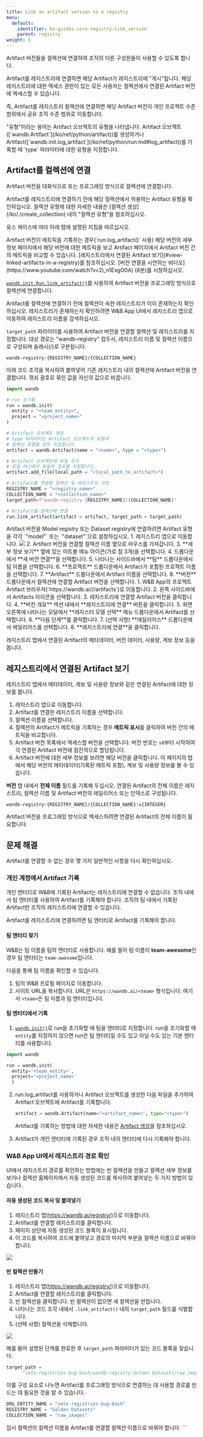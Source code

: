 ```yaml
---
title: Link an artifact version to a registry
menu:
  default:
    identifier: ko-guides-core-registry-link_version
    parent: registry
weight: 5
---
```


Artifact 버전들을 컬렉션에 연결하여 조직의 다른 구성원들이 사용할 수 있도록 합니다.

Artifact를 레지스트리에 연결하면 해당 Artifact가 레지스트리에 "게시"됩니다. 해당 레지스트리에 대한 엑세스 권한이 있는 모든 사용자는 컬렉션에서 연결된 Artifact 버전에 엑세스할 수 있습니다.

즉, Artifact를 레지스트리 컬렉션에 연결하면 해당 Artifact 버전이 개인 프로젝트 수준 범위에서 공유 조직 수준 범위로 이동합니다.

<Note>
"유형"이라는 용어는 Artifact 오브젝트의 유형을 나타냅니다. Artifact 오브젝트([`wandb.Artifact`](/ko/ref/python/artifact))를 생성하거나 Artifact([`wandb.init.log_artifact`](/ko/ref/python/run.md#log_artifact))를 기록할 때 `type` 파라미터에 대한 유형을 지정합니다.
</Note>

## Artifact를 컬렉션에 연결

Artifact 버전을 대화식으로 또는 프로그래밍 방식으로 컬렉션에 연결합니다.

<Note>
Artifact를 레지스트리에 연결하기 전에 해당 컬렉션에서 허용하는 Artifact 유형을 확인하십시오. 컬렉션 유형에 대한 자세한 내용은 [컬렉션 생성](/ko/./create_collection) 내의 "컬렉션 유형"을 참조하십시오.
</Note>

유스 케이스에 따라 아래 탭에 설명된 지침을 따르십시오.

<Note>
Artifact 버전이 메트릭을 기록하는 경우(`run.log_artifact()` 사용) 해당 버전의 세부 정보 페이지에서 해당 버전에 대한 메트릭을 보고 Artifact 페이지에서 Artifact 버전 간의 메트릭을 비교할 수 있습니다. [레지스트리에서 연결된 Artifact 보기](#view-linked-artifacts-in-a-registry)를 참조하십시오.
</Note>

<Tabs>
<Tab title="Python SDK">
<Note>
[버전 연결을 시연하는 비디오](https://www.youtube.com/watch?v=2i_n1ExgO0A) (8분)를 시청하십시오.
</Note>

[`wandb.init.Run.link_artifact()`](/ko/ref/python/run.md#link_artifact)를 사용하여 Artifact 버전을 프로그래밍 방식으로 컬렉션에 연결합니다.

<Note>
Artifact를 컬렉션에 연결하기 전에 컬렉션이 속한 레지스트리가 이미 존재하는지 확인하십시오. 레지스트리가 존재하는지 확인하려면 W&B App UI에서 레지스트리 앱으로 이동하여 레지스트리 이름을 검색하십시오.
</Note>

`target_path` 파라미터를 사용하여 Artifact 버전을 연결할 컬렉션 및 레지스트리를 지정합니다. 대상 경로는 "wandb-registry" 접두사, 레지스트리 이름 및 컬렉션 이름으로 구성되며 슬래시(/)로 구분됩니다.

```text
wandb-registry-{REGISTRY_NAME}/{COLLECTION_NAME}
```

아래 코드 조각을 복사하여 붙여넣어 기존 레지스트리 내의 컬렉션에 Artifact 버전을 연결합니다. 꺾쇠 괄호로 묶인 값을 자신의 값으로 바꿉니다.

```python
import wandb

# run 초기화
run = wandb.init(
  entity = "<team_entity>",
  project = "<project_name>"
)

# Artifact 오브젝트 생성
# type 파라미터는 Artifact 오브젝트의 유형과 
# 컬렉션 유형을 모두 지정합니다.
artifact = wandb.Artifact(name = "<name>", type = "<type>")

# Artifact 오브젝트에 파일 추가
# 로컬 머신에서 파일의 경로를 지정합니다.
artifact.add_file(local_path = "<local_path_to_artifact>")

# Artifact를 연결할 컬렉션 및 레지스트리 지정
REGISTRY_NAME = "<registry_name>"  
COLLECTION_NAME = "<collection_name>"
target_path=f"wandb-registry-{REGISTRY_NAME}/{COLLECTION_NAME}"

# Artifact를 컬렉션에 연결
run.link_artifact(artifact = artifact, target_path = target_path)
```
<Note>
Artifact 버전을 Model registry 또는 Dataset registry에 연결하려면 Artifact 유형을 각각 `"model"` 또는 `"dataset"`으로 설정하십시오.
</Note>
</Tab>
<Tab title="Registry App">
1. 레지스트리 앱으로 이동합니다.
    <Frame>
    <img src="/images/registry/navigate_to_registry_app.png"  />
    </Frame>
2. Artifact 버전을 연결할 컬렉션 이름 옆으로 마우스를 가져갑니다.
3. **세부 정보 보기** 옆에 있는 미트볼 메뉴 아이콘(가로 점 3개)을 선택합니다.
4. 드롭다운에서 **새 버전 연결**을 선택합니다.
5. 나타나는 사이드바에서 **팀** 드롭다운에서 팀 이름을 선택합니다.
6. **프로젝트** 드롭다운에서 Artifact가 포함된 프로젝트 이름을 선택합니다.
7. **Artifact** 드롭다운에서 Artifact 이름을 선택합니다.
8. **버전** 드롭다운에서 컬렉션에 연결할 Artifact 버전을 선택합니다.
</Tab>
<Tab title="Artifact browser">
1. W&B App의 프로젝트 Artifact 브라우저(`https://wandb.ai/<entity>/<project>/artifacts`)로 이동합니다.
2. 왼쪽 사이드바에서 Artifacts 아이콘을 선택합니다.
3. 레지스트리에 연결할 Artifact 버전을 클릭합니다.
4. **버전 개요** 섹션 내에서 **레지스트리에 연결** 버튼을 클릭합니다.
5. 화면 오른쪽에 나타나는 모달에서 **레지스터 모델 선택** 메뉴 드롭다운에서 Artifact를 선택합니다.
6. **다음 단계**를 클릭합니다.
7. (선택 사항) **에일리어스** 드롭다운에서 에일리어스를 선택합니다.
8. **레지스트리에 연결**을 클릭합니다.
</Tab>
</Tabs>

레지스트리 앱에서 연결된 Artifact의 메타데이터, 버전 데이터, 사용량, 계보 정보 등을 봅니다.

## 레지스트리에서 연결된 Artifact 보기

레지스트리 앱에서 메타데이터, 계보 및 사용량 정보와 같은 연결된 Artifact에 대한 정보를 봅니다.

1. 레지스트리 앱으로 이동합니다.
2. Artifact를 연결한 레지스트리 이름을 선택합니다.
3. 컬렉션 이름을 선택합니다.
4. 컬렉션의 Artifact가 메트릭을 기록하는 경우 **메트릭 표시**를 클릭하여 버전 간의 메트릭을 비교합니다.
5. Artifact 버전 목록에서 엑세스할 버전을 선택합니다. 버전 번호는 `v0`부터 시작하여 각 연결된 Artifact 버전에 점진적으로 할당됩니다.
6. Artifact 버전에 대한 세부 정보를 보려면 해당 버전을 클릭합니다. 이 페이지의 탭에서 해당 버전의 메타데이터(기록된 메트릭 포함), 계보 및 사용량 정보를 볼 수 있습니다.

**버전** 탭 내에서 **전체 이름** 필드를 기록해 두십시오. 연결된 Artifact의 전체 이름은 레지스트리, 컬렉션 이름 및 Artifact 버전의 에일리어스 또는 인덱스로 구성됩니다.

```text title="연결된 Artifact의 전체 이름"
wandb-registry-{REGISTRY_NAME}/{COLLECTION_NAME}:v{INTEGER}
```

Artifact 버전을 프로그래밍 방식으로 엑세스하려면 연결된 Artifact의 전체 이름이 필요합니다.

## 문제 해결

Artifact를 연결할 수 없는 경우 몇 가지 일반적인 사항을 다시 확인하십시오.

### 개인 계정에서 Artifact 기록

개인 엔터티로 W&B에 기록된 Artifact는 레지스트리에 연결할 수 없습니다. 조직 내에서 팀 엔터티를 사용하여 Artifact를 기록해야 합니다. 조직의 팀 내에서 기록된 Artifact만 조직의 레지스트리에 연결할 수 있습니다.

<Note>
Artifact를 레지스트리에 연결하려면 팀 엔터티로 Artifact를 기록해야 합니다.
</Note>

#### 팀 엔터티 찾기

W&B는 팀 이름을 팀의 엔터티로 사용합니다. 예를 들어 팀 이름이 **team-awesome**인 경우 팀 엔터티는 `team-awesome`입니다.

다음을 통해 팀 이름을 확인할 수 있습니다.

1. 팀의 W&B 프로필 페이지로 이동합니다.
2. 사이트 URL을 복사합니다. URL은 `https://wandb.ai/<team>` 형식입니다. 여기서 `<team>`은 팀 이름과 팀 엔터티입니다.

#### 팀 엔터티에서 기록

1. [`wandb.init()`](/ko/ref/python/init)로 run을 초기화할 때 팀을 엔터티로 지정합니다. run을 초기화할 때 `entity`를 지정하지 않으면 run은 팀 엔터티일 수도 있고 아닐 수도 있는 기본 엔터티를 사용합니다.
  ```python
  import wandb

  run = wandb.init(
    entity='<team_entity>',
    project='<project_name>'
    )
  ```
2. run.log_artifact를 사용하거나 Artifact 오브젝트를 생성한 다음 파일을 추가하여 Artifact 오브젝트에 Artifact를 기록합니다.

    ```python
    artifact = wandb.Artifact(name="<artifact_name>", type="<type>")
    ```
    Artifact를 기록하는 방법에 대한 자세한 내용은 [Artifact 생성](/ko/guides/core/artifacts/construct-an-artifact)을 참조하십시오.
3. Artifact가 개인 엔터티에 기록된 경우 조직 내의 엔터티에 다시 기록해야 합니다.

### W&B App UI에서 레지스트리 경로 확인

UI에서 레지스트리 경로를 확인하는 방법에는 빈 컬렉션을 만들고 컬렉션 세부 정보를 보거나 컬렉션 홈페이지에서 자동 생성된 코드를 복사하여 붙여넣는 두 가지 방법이 있습니다.

#### 자동 생성된 코드 복사 및 붙여넣기

1. 레지스트리 앱(https://wandb.ai/registry/)으로 이동합니다.
2. Artifact를 연결할 레지스트리를 클릭합니다.
3. 페이지 상단에 자동 생성된 코드 블록이 표시됩니다.
4. 이 코드를 복사하여 코드에 붙여넣고 경로의 마지막 부분을 컬렉션 이름으로 바꿔야 합니다.

<Frame>
    <img src="/images/registry/get_autogenerated_code.gif"  />
</Frame>

#### 빈 컬렉션 만들기

1. 레지스트리 앱(https://wandb.ai/registry/)으로 이동합니다.
2. Artifact를 연결할 레지스트리를 클릭합니다.
3. 빈 컬렉션을 클릭합니다. 빈 컬렉션이 없으면 새 컬렉션을 만듭니다.
4. 나타나는 코드 조각 내에서 `.link_artifact()` 내의 `target_path` 필드를 식별합니다.
5. (선택 사항) 컬렉션을 삭제합니다.

<Frame>
    <img src="/images/registry/check_empty_collection.gif"  />
</Frame>

예를 들어 설명된 단계를 완료한 후 `target_path` 파라미터가 있는 코드 블록을 찾습니다.

```python
target_path = 
      "smle-registries-bug-bash/wandb-registry-Golden Datasets/raw_images"
```

이를 구성 요소로 나누면 Artifact를 프로그래밍 방식으로 연결하는 데 사용할 경로를 만드는 데 필요한 것을 알 수 있습니다.

```python
ORG_ENTITY_NAME = "smle-registries-bug-bash"
REGISTRY_NAME = "Golden Datasets"
COLLECTION_NAME = "raw_images"
```

<Note>
임시 컬렉션의 컬렉션 이름을 Artifact를 연결할 컬렉션 이름으로 바꿔야 합니다.
</Note>
```